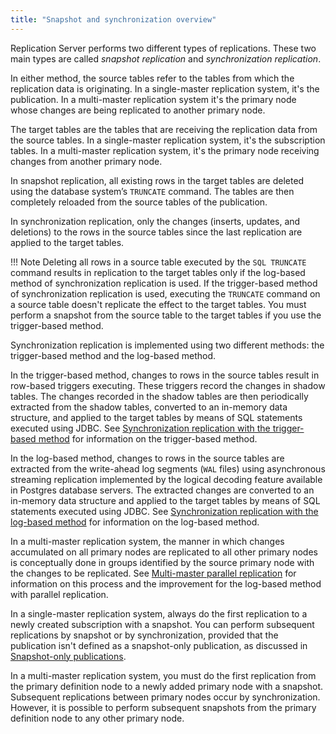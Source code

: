 ```yaml
---
title: "Snapshot and synchronization overview"
---
```


<div id="snapshot_and_synchronous" class="registered_link"></div>

Replication Server performs two different types of replications. These two main types are called *snapshot replication* and *synchronization replication*.

In either method, the source tables refer to the tables from which the replication data is originating. In a single-master replication system, it's the publication. In a multi-master replication system it's the primary node whose changes are being replicated to another primary node.

The target tables are the tables that are receiving the replication data from the source tables. In a single-master replication system, it's the subscription tables. In a multi-master replication system, it's the primary node receiving changes from another primary node.

In snapshot replication, all existing rows in the target tables are deleted using the database system’s `TRUNCATE` command. The tables are then completely reloaded from the source tables of the publication.

In synchronization replication, only the changes (inserts, updates, and deletions) to the rows in the source tables since the last replication are applied to the target tables.

!!! Note
    Deleting all rows in a source table executed by the `SQL TRUNCATE` command results in replication to the target tables only if the log-based method of synchronization replication is used. If the trigger-based method of synchronization replication is used, executing the `TRUNCATE` command on a source table doesn't replicate the effect to the target tables. You must perform a snapshot from the source table to the target tables if you use the trigger-based method. 

Synchronization replication is implemented using two different methods: the trigger-based method and the log-based method.

In the trigger-based method, changes to rows in the source tables result in row-based triggers executing. These triggers record the changes in shadow tables. The changes recorded in the shadow tables are then periodically extracted from the shadow tables, converted to an in-memory data structure, and applied to the target tables by means of SQL statements executed using JDBC. See [Synchronization replication with the trigger-based method](09_sync_replication_trigger_based/#sync_replication_trigger_based) for information on the trigger-based method.

In the log-based method, changes to rows in the source tables are extracted from the write-ahead log segments (`WAL` files) using asynchronous streaming replication implemented by the logical decoding feature available in Postgres database servers. The extracted changes are converted to an in-memory data structure and applied to the target tables by means of SQL statements executed using JDBC. See [Synchronization replication with the log-based method](10_sync_replication_log_based/#sync_replication_log_based) for information on the log-based method.

In a multi-master replication system, the manner in which changes accumulated on all primary nodes are replicated to all other primary nodes is conceptually done in groups identified by the source primary node with the changes to be replicated. See [Multi-master parallel replication](12_mmr_parallel_replication/#mmr_parallel_replication) for information on this process and the improvement for the log-based method with parallel replication.

In a single-master replication system, always do the first replication to a newly created subscription with a snapshot. You can perform subsequent replications by snapshot or by synchronization, provided that the publication isn't defined as a snapshot-only publication, as discussed in [Snapshot-only publications](07_snapshot_only_publications/#snapshot_only_publications).

In a multi-master replication system, you must do the first replication from the primary definition node to a newly added primary node with a snapshot. Subsequent replications between primary nodes occur by synchronization. However, it is possible to perform subsequent snapshots from the primary definition node to any other primary node.
